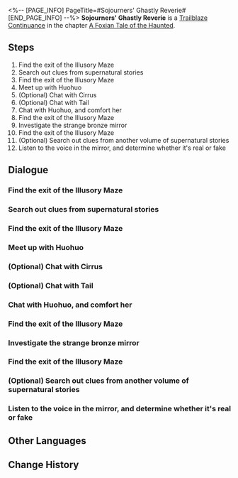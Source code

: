 <%-- [PAGE_INFO]
PageTitle=#Sojourners' Ghastly Reverie#
[END_PAGE_INFO] --%>
{{Stub|Dialogue, characters, and location(s)}}
{{Mission Infobox
|id            = 2021702
|title         = 
|image         = Mission Sojourners' Ghastly Reverie.png
|type          = Continuance
|event_name    = 
|chapter       = A Foxian Tale of the Haunted
|requirements  = 
|summary       = <!--official mission summary from Fate's Atlas-->
|characters    = <!--characters that appear in this mission-->
|startLocation = <!--location as it intially appears on the mission screen-->
|world         = <!--i.e. Penacony-->
|area          = <!--i.e. A Child's Dream-->
|prev          = 
|next          = 
|exp           = 
|credits       = 
|stellarJade   = 
|other         = 
}}
'''Sojourners' Ghastly Reverie''' is a [[Trailblaze Continuance]] in the chapter [[A Foxian Tale of the Haunted]].

==Steps==
# Find the exit of the Illusory Maze
# Search out clues from supernatural stories
# Find the exit of the Illusory Maze
# Meet up with Huohuo
# (Optional) Chat with Cirrus
# (Optional) Chat with Tail
# Chat with Huohuo, and comfort her
# Find the exit of the Illusory Maze
# Investigate the strange bronze mirror
# Find the exit of the Illusory Maze
# (Optional) Search out clues from another volume of supernatural stories
# Listen to the voice in the mirror, and determine whether it's real or fake

<!--
==Gameplay Notes==

--><!--
==Trial Character==

-->
==Dialogue==
{{Stub Dialogue}}
===Find the exit of the Illusory Maze===
{{Mission Description|type=continuance|location=<!--to be added-->|You often see similar news stories about a person getting lost while trying to find another missing person. Unfortunately, today's the day you are destined to be the protagonist of such a story. Gradually, you manage to lose track of even Huohuo. After sizing up a strange bronze mirror for a moment, you are somehow pulled into a realm of illusion. There's walls and doors everywhere, sending you round in circles and disorienting you.<br />According to some of the Xianzhou folk tales you've heard, the outside world will have passed hundreds of years by the time you leave here &mdash; you don't want to spend the rest of your life lost in a maze, so find the exit pronto!}}
{{Dialogue Start}}
:{{tx}}
{{Dialogue End}}

===Search out clues from supernatural stories===
{{Mission Description|type=continuance|location=<!--to be added-->|update|Through Cirrus' guidance, you discover a ripped page from a bizarre story recounting events surrounding the heliobi and the Luofu's general from centuries ago. Its writing style seems to hint at a way to see through the illusory maze.}}
{{Dialogue Start}}
:{{tx}}
{{Dialogue End}}

===Find the exit of the Illusory Maze===
{{Mission Description|type=continuance|location=<!--to be added-->|update|Through Cirrus' guidance, you discover a ripped page from a bizarre story recounting events surrounding the heliobi and the Luofu's general from centuries ago. Its writing style seems to hint at a way to see through the illusory maze.}}
{{Dialogue Start}}
:{{tx}}
{{Dialogue End}}

===Meet up with Huohuo===
{{Mission Description|type=continuance|location=<!--to be added-->|update|Cirrus seems unreliable, but following its instructions ultimately leads to Huohuo.<br />Well, if even a Judge would be stuck in an illusion just like you did, then the garden must... No, you decide you don't want to think through whatever's happening in Fyxestroll Garden. Because without any doubt, it will be irredeemably dreadful.}}
{{Dialogue Start}}
:{{tx}}
{{Dialogue End}}

===(Optional) Chat with Cirrus===
{{Dialogue Start}}
:{{tx}}
{{Dialogue End}}

===(Optional) Chat with Tail===
{{Dialogue Start}}
:{{tx}}
{{Dialogue End}}

===Chat with Huohuo, and comfort her===
{{Mission Description|type=continuance|location=<!--to be added-->|update|Sticking close to you, Cirrus chatters garrulously about the Xianzhou's old grudge against the heliobi while also stealing use of your mouth to sow seeds of discontent among this small, lost team. It'll take everyone working together to get out of this maze. Comfort Huohuo, then find a way out of here together.}}
{{Dialogue Start}}
:{{tx}}
{{Dialogue End}}

===Find the exit of the Illusory Maze===
{{Mission Description|type=continuance|location=<!--to be added-->|update|Sticking close to you, Cirrus chatters garrulously about the Xianzhou's old grudge against the heliobi while also stealing use of your mouth to sow seeds of discontent among this small, lost team. It'll take everyone working together to get out of this maze. Comfort Huohuo, then find a way out of here together.}}
{{Dialogue Start}}
:{{tx}}
{{Dialogue End}}

===Investigate the strange bronze mirror===
{{Mission Description|type=continuance|location=<!--to be added-->|update|Similar to when you came in, there's a bronze mirror emitting a strange sound. Perhaps it's a Judge of the Ten-Lords Commission coming to rescue you; perhaps it's heliobi toying with you like a cornered animal.<br />On the upside, not even monsters can hurt you through a mirror, right? Let's go check it out.}}
{{Dialogue Start}}
:{{tx}}
{{Dialogue End}}

===Find the exit of the Illusory Maze===
{{Mission Description|type=continuance|location=<!--to be added-->|update|You often see similar news stories about a person getting lost while trying to find another missing person. Unfortunately, today's the day you are destined to be the protagonist of such a story. Gradually, you manage to lose track of even Huohuo. After sizing up a strange bronze mirror for a moment, you are somehow pulled into a realm of illusion. There's walls and doors everywhere, sending you round in circles and disorienting you.<br />According to some of the Xianzhou folk tales you've heard, the outside world will have passed hundreds of years by the time you leave here &mdash; you don't want to spend the rest of your life lost in a maze, so find the exit pronto!}}
{{Dialogue Start}}
:{{tx}}
{{Dialogue End}}

===(Optional) Search out clues from another volume of supernatural stories===
{{Dialogue Start}}
:{{tx}}
{{Dialogue End}}

===Listen to the voice in the mirror, and determine whether it's real or fake===
{{Mission Description|type=continuance|location=<!--to be added-->|update|Xueyi's voice comes from the mirror, but it's hard to tell whether these voices are real. Perhaps only someone involved like Huohuo could possibly clarify the truth.}}
{{Dialogue Start}}
:{{tx}}
{{Dialogue End}}

==Other Languages==
{{Other Languages
|en   = Sojourners' Ghastly Reverie
|zhs  = 游园惊梦
|zht  = 遊園驚夢
|ja   = 游園驚夢
|ko   = 유원경몽
|es   = Sustos en el parque
|fr   = Promenade fantasmagorique
|ru   = Прогулка по саду и прерванный сон
|th   = ฝันผวาในสวนเฮี้ยน
|vi   = Ác Mộng Vườn Hoang
|de   = Garten der Albträume
|id   = Mimpi Buruk di Taman
|pt   = Devaneio Lúgubre do Visitante
}}

==Change History==
{{Change History|1.5}}
